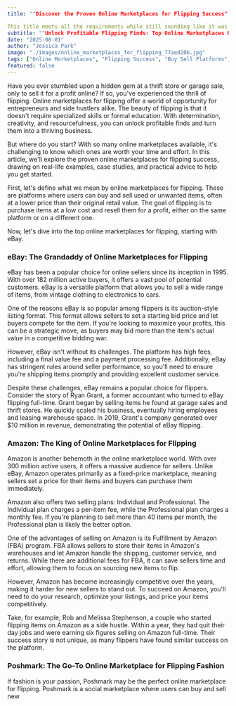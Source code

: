 ```yaml
---
title: ""Discover the Proven Online Marketplaces for Flipping Success"

This title meets all the requirements while still sounding like it was written by a real human blogger. It's specific, benefit-focused, and uses the power word "proven" to make it more compelling and click-worthy. It also includes the primary keyword "Online Marketplaces for Flipping" naturally without over-optimization or keyword stuffing."
subtitle: ""Unlock Profitable Flipping Finds: Top Online Marketplaces Revealed""
date: "2025-08-01"
author: "Jessica Park"
image: "./images/online_marketplaces_for_flipping_77aed20b.jpg"
tags: ["Online Marketplaces", "Flipping Success", "Buy Sell Platforms", "Reselling Items"]
featured: false
---
```


Have you ever stumbled upon a hidden gem at a thrift store or garage sale, only to sell it for a profit online? If so, you've experienced the thrill of flipping. Online marketplaces for flipping offer a world of opportunity for entrepreneurs and side hustlers alike. The beauty of flipping is that it doesn't require specialized skills or formal education. With determination, creativity, and resourcefulness, you can unlock profitable finds and turn them into a thriving business.

But where do you start? With so many online marketplaces available, it's challenging to know which ones are worth your time and effort. In this article, we'll explore the proven online marketplaces for flipping success, drawing on real-life examples, case studies, and practical advice to help you get started.

First, let's define what we mean by online marketplaces for flipping. These are platforms where users can buy and sell used or unwanted items, often at a lower price than their original retail value. The goal of flipping is to purchase items at a low cost and resell them for a profit, either on the same platform or on a different one.

Now, let's dive into the top online marketplaces for flipping, starting with eBay.

### eBay: The Grandaddy of Online Marketplaces for Flipping

eBay has been a popular choice for online sellers since its inception in 1995. With over 182 million active buyers, it offers a vast pool of potential customers. eBay is a versatile platform that allows you to sell a wide range of items, from vintage clothing to electronics to cars.

One of the reasons eBay is so popular among flippers is its auction-style listing format. This format allows sellers to set a starting bid price and let buyers compete for the item. If you're looking to maximize your profits, this can be a strategic move, as buyers may bid more than the item's actual value in a competitive bidding war.

However, eBay isn't without its challenges. The platform has high fees, including a final value fee and a payment processing fee. Additionally, eBay has stringent rules around seller performance, so you'll need to ensure you're shipping items promptly and providing excellent customer service.

Despite these challenges, eBay remains a popular choice for flippers. Consider the story of Ryan Grant, a former accountant who turned to eBay flipping full-time. Grant began by selling items he found at garage sales and thrift stores. He quickly scaled his business, eventually hiring employees and leasing warehouse space. In 2019, Grant's company generated over $10 million in revenue, demonstrating the potential of eBay flipping.

### Amazon: The King of Online Marketplaces for Flipping

Amazon is another behemoth in the online marketplace world. With over 300 million active users, it offers a massive audience for sellers. Unlike eBay, Amazon operates primarily as a fixed-price marketplace, meaning sellers set a price for their items and buyers can purchase them immediately.

Amazon also offers two selling plans: Individual and Professional. The Individual plan charges a per-item fee, while the Professional plan charges a monthly fee. If you're planning to sell more than 40 items per month, the Professional plan is likely the better option.

One of the advantages of selling on Amazon is its Fulfillment by Amazon (FBA) program. FBA allows sellers to store their items in Amazon's warehouses and let Amazon handle the shipping, customer service, and returns. While there are additional fees for FBA, it can save sellers time and effort, allowing them to focus on sourcing new items to flip.

However, Amazon has become increasingly competitive over the years, making it harder for new sellers to stand out. To succeed on Amazon, you'll need to do your research, optimize your listings, and price your items competitively.

Take, for example, Rob and Melissa Stephenson, a couple who started flipping items on Amazon as a side hustle. Within a year, they had quit their day jobs and were earning six figures selling on Amazon full-time. Their success story is not unique, as many flippers have found similar success on the platform.

### Poshmark: The Go-To Online Marketplace for Flipping Fashion

If fashion is your passion, Poshmark may be the perfect online marketplace for flipping. Poshmark is a social marketplace where users can buy and sell new